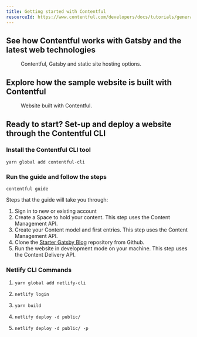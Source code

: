 ```yaml
---
title: Getting started with Contentful
resourceId: https://www.contentful.com/developers/docs/tutorials/general/get-started/
---
```


## See how Contentful works with Gatsby and the latest web technologies

<Figure src="/media/contentful-gatsby-hosting.png">
  Contentful, Gatsby and static site hosting options.
</Figure>

## Explore how the sample website is built with Contentful

<Figure src="/media/website-built-with-contentful.gif">
  Website built with Contentful.
</Figure>

## Ready to start? Set-up and deploy a website through the Contentful CLI

### Install the Contentful CLI tool

```shell
yarn global add contentful-cli
```

### Run the guide and follow the steps

```shell
contentful guide
```

Steps that the guide will take you through:

1. Sign in to new or existing account
2. Create a Space to hold your content. This step uses the Content Management
   API.
3. Create your Content model and first entries. This step uses the Content
   Management API.
4. Clone the
   [Starter Gatsby Blog](https://github.com/contentful/starter-gatsby-blog)
   repository from Github.
5. Run the website in development mode on your machine. This step uses the
   Content Delivery API.

### Netlify CLI Commands

1.  ```shell
    yarn global add netlify-cli
    ```
2.  ```shell
    netlify login
    ```
3.  ```shell
    yarn build
    ```
4.  ```shell
    netlify deploy -d public/
    ```
5.  ```shell
    netlify deploy -d public/ -p
    ```
